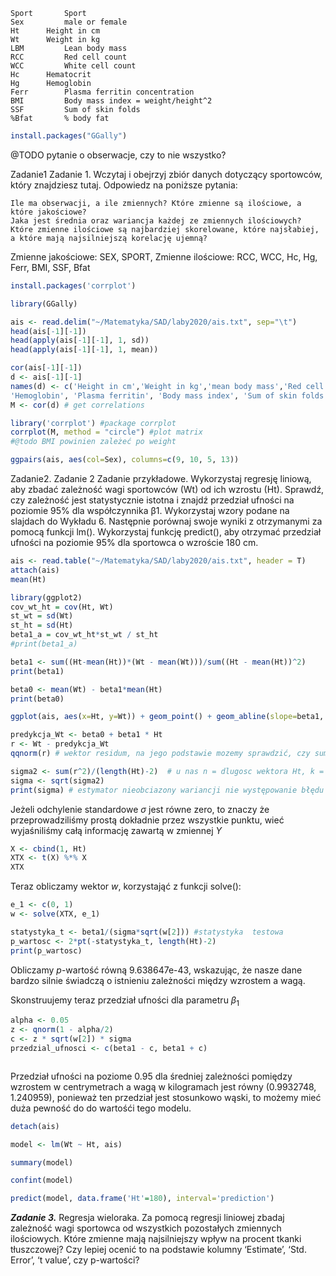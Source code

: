 

 	
	Sport 		Sport
	Sex 		male or female
	Ht 		Height in cm
	Wt 		Weight in kg
	LBM 		Lean body mass
	RCC 		Red cell count
	WCC 		White cell count
	Hc 		Hematocrit
	Hg 		Hemoglobin
	Ferr 		Plasma ferritin concentration
	BMI 		Body mass index = weight/height^2
	SSF 		Sum of skin folds
	%Bfat 		% body fat
```r
install.packages("GGally")
```

@TODO pytanie o obserwacje, czy to nie wszystko? 



Zadanie1
Zadanie 1. Wczytaj i obejrzyj zbiór danych dotyczący sportowców, który znajdziesz tutaj. Odpowiedz na poniższe pytania:

    Ile ma obserwacji, a ile zmiennych? Które zmienne są ilościowe, a które jakościowe?
    Jaka jest średnia oraz wariancja każdej ze zmiennych ilościowych?
    Które zmienne ilościowe są najbardziej skorelowane, które najsłabiej, a które mają najsilniejszą korelację ujemną?

Zmienne jakościowe:
SEX, SPORT, 
Zmienne ilościowe:
RCC, WCC, Hc, Hg, Ferr, BMI, SSF, Bfat

```r
install.packages('corrplot')
```
```r
library(GGally)

ais <- read.delim("~/Matematyka/SAD/laby2020/ais.txt", sep="\t")
head(ais[-1][-1])
head(apply(ais[-1][-1], 1, sd))
head(apply(ais[-1][-1], 1, mean))

cor(ais[-1][-1])
d <- ais[-1][-1]
names(d) <- c('Height in cm','Weight in kg','mean body mass','Red cell count', 'White cell count', 'Hematocrit', 
'Hemoglobin', 'Plasma ferritin', 'Body mass index', 'Sum of skin folds', 'Body fat')
M <- cor(d) # get correlations

library('corrplot') #package corrplot
corrplot(M, method = "circle") #plot matrix
#@todo BMI powinien zależeć po weight
```
```r
ggpairs(ais, aes(col=Sex), columns=c(9, 10, 5, 13))  
```


Zadanie2.
Zadanie 2 Zadanie przykładowe. Wykorzystaj regresję liniową, aby zbadać zależność wagi sportowców (Wt) od ich wzrostu (Ht). Sprawdź, czy zależność jest statystycznie istotna i znajdź przedział ufności na poziomie 95% dla współczynnika β1. Wykorzystaj wzory podane na slajdach do Wykładu 6. Następnie porównaj swoje wyniki z otrzymanymi za pomocą funkcji lm(). Wykorzystaj funkcję predict(), aby otrzymać przedział ufności na poziomie 95% dla sportowca o wzroście 180 cm.

```r
ais <- read.table("~/Matematyka/SAD/laby2020/ais.txt", header = T)
attach(ais)
mean(Ht)
```
```r
library(ggplot2)
cov_wt_ht = cov(Ht, Wt)
st_wt = sd(Wt)
st_ht = sd(Ht)
beta1_a = cov_wt_ht*st_wt / st_ht
#print(beta1_a)

beta1 <- sum((Ht-mean(Ht))*(Wt - mean(Wt)))/sum((Ht - mean(Ht))^2)
print(beta1)

beta0 <- mean(Wt) - beta1*mean(Ht)
print(beta0)

ggplot(ais, aes(x=Ht, y=Wt)) + geom_point() + geom_abline(slope=beta1, intercept=beta0, col='red')
```
```r
predykcja_Wt <- beta0 + beta1 * Ht 
r <- Wt - predykcja_Wt
qqnorm(r) # wektor residum, na jego podstawie mozemy sprawdzić, czy sum ma rozkład normalny

```

```r
sigma2 <- sum(r^2)/(length(Ht)-2)  # u nas n = dlugosc wektora Ht, k = 1
sigma <- sqrt(sigma2)
print(sigma) # estymator nieobciazony wariancji nie występowanie błędu systematycznego
```
Jeżeli odchylenie standardowe $\sigma$ jest równe zero, to znaczy że przeprowadziliśmy prostą dokładnie przez wszystkie punktu, wieć wyjaśniliśmy  całą informację zawartą w zmiennej $Y$


```r
X <- cbind(1, Ht)
XTX <- t(X) %*% X  
XTX
```
Teraz obliczamy wektor $w$, korzystająć z funkcji solve():
```r
e_1 <- c(0, 1)
w <- solve(XTX, e_1)
```
```r
statystyka_t <- beta1/(sigma*sqrt(w[2])) #statystyka  testowa
p_wartosc <- 2*pt(-statystyka_t, length(Ht)-2) 
print(p_wartosc)
```
Obliczamy $p$-wartość równą 9.638647e-43, wskazując, że nasze dane bardzo silnie świadczą o istnieniu zależności między wzrostem a wagą.

Skonstruujemy teraz przedział ufności dla parametru $\beta_1$
```r
alpha <- 0.05
z <- qnorm(1 - alpha/2)
c <- z * sqrt(w[2]) * sigma
przedzial_ufnosci <- c(beta1 - c, beta1 + c)
```

```r

```

Przedział ufności na poziome $0.95$ dla średniej zależności pomiędzy wzrostem w centrymetrach a wagą w kilogramach jest równy $(0.9932748, 1.240959)$, ponieważ ten przedział jest stosunkowo wąski, to możemy mieć duża pewność do do wartośći tego modelu. 
```r
detach(ais)
```

```r
model <- lm(Wt ~ Ht, ais)
```

```r
summary(model)
```
```r
confint(model)
```


```r
predict(model, data.frame('Ht'=180), interval='prediction')
```

***Zadanie 3.***
Regresja wieloraka. Za pomocą regresji liniowej zbadaj zależność wagi sportowca od wszystkich pozostałych zmiennych ilościowych. Które zmienne mają najsilniejszy wpływ na procent tkanki tłuszczowej? Czy lepiej ocenić to na podstawie kolumny ‘Estimate’, ‘Std. Error’, ‘t value’, czy p-wartości?


